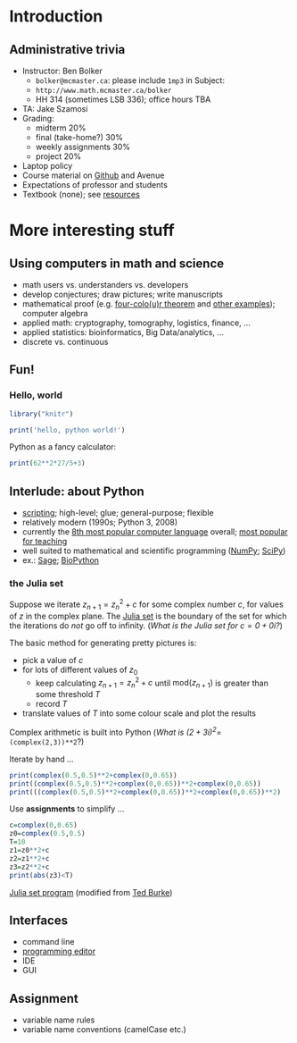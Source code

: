# Introduction

## Administrative trivia

* Instructor: Ben Bolker
    * `bolker@mcmaster.ca`: please include `1mp3` in Subject:
	* `http://www.math.mcmaster.ca/bolker`
	* HH 314 (sometimes LSB 336); office hours TBA
* TA: Jake Szamosi 
* Grading:
    * midterm 20%
	* final (take-home?)    30%
	* weekly assignments 30%
	* project  20%
* Laptop policy
* Course material on [Github](https://github.com/bbolker/math1mp) and Avenue
* Expectations of professor and students
* Textbook (none); see [resources](https://github.com/bbolker/math1mp/misc/resources.md)

# More interesting stuff

## Using computers in math and science

* math users vs. understanders vs. developers
* develop conjectures; draw pictures; write manuscripts
* mathematical proof (e.g. [four-colo(u)r theorem](http://en.wikipedia.org/wiki/Four_color_theorem) and [other examples](http://math.stackexchange.com/questions/1084230/what-are-some-theorems-that-currently-only-have-computer-assisted-proofs)); computer algebra
* applied math: cryptography, tomography, logistics, finance, ...
* applied statistics: bioinformatics, Big Data/analytics, ...
* discrete vs. continuous

## Fun!

### Hello, world

```r
library("knitr")
```

```r
print('hello, python world!')
```

Python as a fancy calculator:
```r
print(62**2*27/5+3)
```

## Interlude: about Python

* [scripting](http://en.wikipedia.org/wiki/Scripting_language); high-level; glue; general-purpose; flexible
* relatively modern (1990s; Python 3, 2008)
* currently the [8th most popular computer language](http://www.tiobe.com/index.php/content/paperinfo/tpci/index.html) overall; [most popular for teaching](http://cacm.acm.org/blogs/blog-cacm/176450-python-is-now-the-most-popular-introductory-teaching-language-at-top-us-universities/fulltext)
* well suited to mathematical and scientific programming ([NumPy](http://www.numpy.org); [SciPy](http://www.scipy.org))
* ex.: [Sage](http://www.sagemath.org); [BioPython](http://www.biopython.org)

### the Julia set

Suppose we iterate $z_{n+1}=z_{n}^2+c$ for some complex number $c$, for values of $z$ in the complex plane.
The [Julia set](https://en.wikipedia.org/wiki/Julia_set) is the boundary of the set for which the iterations do *not* go off to infinity. (*What is the Julia set for $c=0+0i$?*)

The basic method for generating pretty pictures is:

* pick a value of $c$
* for lots of different values of $z_0$
    * keep calculating $z_{n+1}=z_n^2+c$ until $\textrm{mod}(z_{n+1})$ is greater than some threshold $T$
	* record $T$
* translate values of $T$ into some colour scale and plot the results	

Complex arithmetic is built into Python (*What is $(2+3i)^2$=*`(complex(2,3))**2`?)

Iterate by hand ...
```r
print(complex(0.5,0.5)**2+complex(0,0.65))
print((complex(0.5,0.5)**2+complex(0,0.65))**2+complex(0,0.65))
print(((complex(0.5,0.5)**2+complex(0,0.65))**2+complex(0,0.65))**2)
```

Use **assignments** to simplify ...
```r
c=complex(0,0.65)
z0=complex(0.5,0.5)
T=10
z1=z0**2+c
z2=z1**2+c
z3=z2**2+c
print(abs(z3)<T)
```

[Julia set program](../code/julia.py) (modified from [Ted Burke](https://batchloaf.wordpress.com/2013/02/10/creating-julia-set-images-in-python/))


## Interfaces

* command line
* [programming editor]()
* IDE
* GUI

## Assignment

* variable name rules
* variable name conventions (camelCase etc.)


